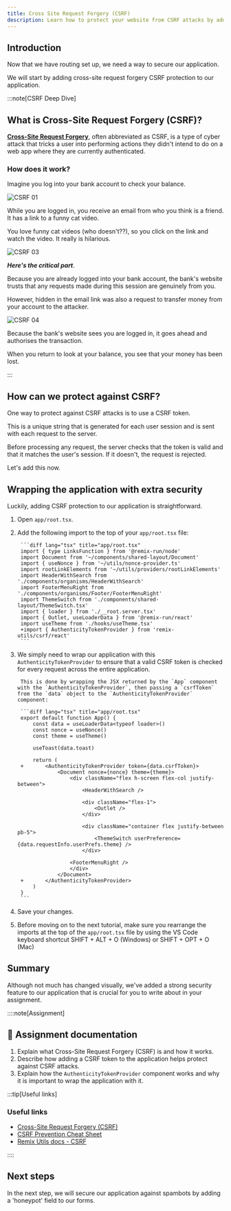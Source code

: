 ```yaml
---
title: Cross Site Request Forgery (CSRF)
description: Learn how to protect your website from CSRF attacks by adding a CSRF token to the application.
---
```



## Introduction

Now that we have routing set up, we need a way to secure our application.

We will start by adding cross-site request forgery CSRF protection to our application.

:::note[CSRF Deep Dive]

## What is Cross-Site Request Forgery (CSRF)?

[**Cross-Site Request Forgery**](https://owasp.org/www-community/attacks/csrf), often abbreviated as CSRF, is a type of cyber attack that tricks a user into performing actions they didn't intend to do on a web app where they are currently authenticated.

### How does it work?

Imagine you log into your bank account to check your balance.

![CSRF 01](src/assets/png/epic-news/csrf-01.png)

While you are logged in, you receive an email from who you think is a friend. It has a link to a funny cat video.

You love funny cat videos (who doesn't??), so you click on the link and watch the video. It really is hilarious.

![CSRF 03](src/assets/png/epic-news/csrf-03.png)

***Here's the critical part***.

Because you are already logged into your bank account, the bank's website trusts that any requests made during this session are genuinely from you.

However, hidden in the email link was also a request to transfer money from your account to the attacker.

![CSRF 04](src/assets/png/epic-news/csrf-04.png)

Because the bank's website sees you are logged in, it goes ahead and authorises the transaction.

When you return to look at your balance, you see that your money has been lost.

:::

## How can we protect against CSRF?

One way to protect against CSRF attacks is to use a CSRF token.

This is a unique string that is generated for each user session and is sent with each request to the server.

Before processing any request, the server checks that the token is valid and that it matches the user's session. If it doesn't, the request is rejected.

Let's add this now.

## Wrapping the application with extra security

Luckily, adding CSRF protection to our application is straightforward.

<Steps>

1. Open `app/root.tsx`.

2. Add the following import to the top of your `app/root.tsx` file:

		```diff lang="tsx" title="app/root.tsx"
		import { type LinksFunction } from '@remix-run/node'
		import Document from '~/components/shared-layout/Document'
		import { useNonce } from '~/utils/nonce-provider.ts'
		import rootLinkElements from '~/utils/providers/rootLinkElements'
		import HeaderWithSearch from './components/organisms/HeaderWithSearch'
		import FooterMenuRight from './components/organisms/Footer/FooterMenuRight'
		import ThemeSwitch from './components/shared-layout/ThemeSwitch.tsx'
		import { loader } from './__root.server.tsx'
		import { Outlet, useLoaderData } from '@remix-run/react'
		import useTheme from './hooks/useTheme.tsx'
		+import { AuthenticityTokenProvider } from 'remix-utils/csrf/react'
		```

3. We simply need to wrap our application with this `AuthenticityTokenProvider` to ensure that a valid CSRF token is checked for every request across the entire application.

		This is done by wrapping the JSX returned by the `App` component with the `AuthenticityTokenProvider`, then passing a `csrfToken` from the `data` object to the `AuthenticityTokenProvider` component:

		```diff lang="tsx" title="app/root.tsx"
		export default function App() {
			const data = useLoaderData<typeof loader>()
			const nonce = useNonce()
			const theme = useTheme()

			useToast(data.toast)

			return (
		+		<AuthenticityTokenProvider token={data.csrfToken}>
					<Document nonce={nonce} theme={theme}>
						<div className="flex h-screen flex-col justify-between">
							<HeaderWithSearch />

							<div className="flex-1">
								<Outlet />
							</div>

							<div className="container flex justify-between pb-5">
								<ThemeSwitch userPreference={data.requestInfo.userPrefs.theme} />
							</div>

						<FooterMenuRight />
						</div>
					</Document>
		+		</AuthenticityTokenProvider>
			)
		}
		```

3. Save your changes.

4. Before moving on to the next tutorial, make sure you rearrange the imports at the top of the `app/root.tsx` file by using the VS Code keyboard shortcut <MonsterKbd>SHIFT + ALT + O</MonsterKbd> (Windows) or <MonsterKbd>SHIFT + OPT + O</MonsterKbd> (Mac)
</Steps>

## Summary

Although not much has changed visually, we've added a strong security feature to our application that is crucial for you to write about in your assignment.

::::note[Assignment]

## 📄 Assignment documentation

1. Explain what Cross-Site Request Forgery (CSRF) is and how it works.
2. Describe how adding a CSRF token to the application helps protect against CSRF attacks.
3. Explain how the `AuthenticityTokenProvider` component works and why it is important to wrap the application with it.

:::tip[Useful links]

### Useful links

- [Cross-Site Request Forgery (CSRF)](https://owasp.org/www-community/attacks/csrf)
- [CSRF Prevention Cheat Sheet](https://cheatsheetseries.owasp.org/cheatsheets/Cross-Site_Request_Forgery_Prevention_Cheat_Sheet.html)
- [Remix Utils docs - CSRF](https://github.com/sergiodxa/remix-utils?tab=readme-ov-file#csrf)

::::

## Next steps

In the next step, we will secure our application against spambots by adding a 'honeypot' field to our forms.
